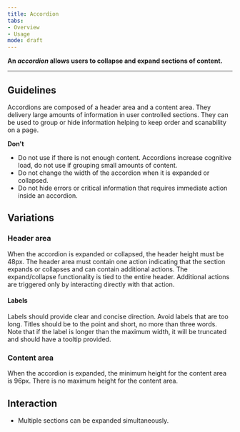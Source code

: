 ```yaml
---
title: Accordion
tabs: 
- Overview
- Usage
mode: draft
---
```



**An *accordion* allows users to collapse and expand sections of content.**
<!--One to two sentences as an introduction to the component-->

***

## Guidelines
<!--List how to use it, sizes, widths, grid interactions, colour allowances -->

Accordions are composed of a header area and a content area. They delivery large amounts of information in user controlled sections. They can be used to group or hide information helping to keep order and scanability on a page. 



**Don't** 
<!--Bullet point list if needed -->

* Do not use if there is not enough content. Accordions increase cognitive load, do not use if grouping small amounts of content. 
* Do not change the width of the accordion when it is expanded or collapsed. 
* Do not hide errors or critical information that requires immediate action inside an accordion. 


## Variations 
<!--One ### heading per frame in Figma, explaining each component in that frame. One 'content' section per variation if needed -->


<Embed url="https://www.figma.com/file/0bGXR2sCwMVSDNyyzu5BXrO5/Desktop-UI?node-id=1420%3A9038" />


### Header area

When the accordion is expanded or collapsed, the header height must be 48px. The header area must contain one action indicating that the section expands or collapses and can contain additional actions. The expand/collapse functionality is tied to the entire header. Additional actions are triggered only by interacting directly with that action. 

#### Labels

Labels should provide clear and concise direction. Avoid labels that are too long. Titles should be to the point and short, no more than three words. Note that if the label is longer than the maximum width, it will be truncated and should have a tooltip provided. 


### Content area

When the accordion is expanded, the minimum height for the content area is 96px. There is no maximum height for the content area.


## Interaction

* Multiple sections can be expanded simultaneously. 
